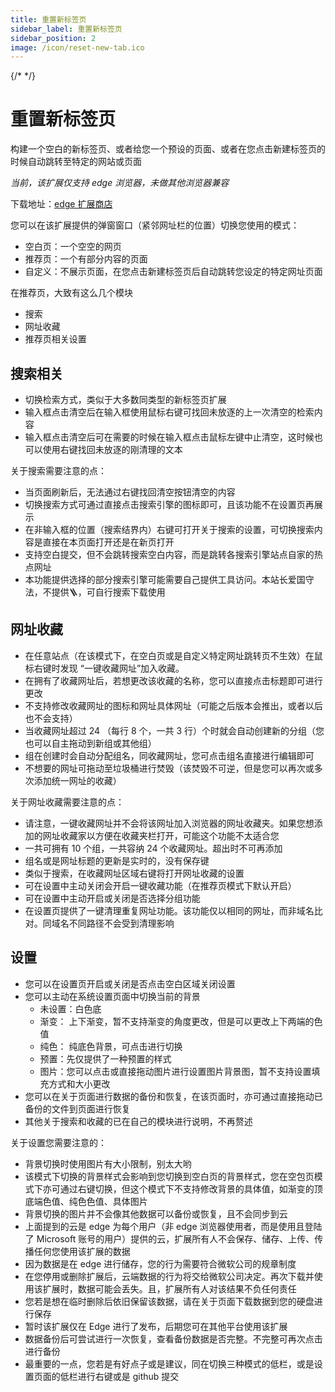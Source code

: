 ```yaml
---
title: 重置新标签页
sidebar_label: 重置新标签页
sidebar_position: 2
image: /icon/reset-new-tab.ico
---
```


<head>
  <title>重置新标签页</title>
  <link ref={'icon'} href="/icon/reset-new-tab.ico" />
</head>

{/* <Favicon text="/icon/reset-new-tab.ico" /> */}

# 重置新标签页

构建一个空白的新标签页、或者给您一个预设的页面、或者在您点击新建标签页的时候自动跳转至特定的网站或页面

_当前，该扩展仅支持 edge 浏览器，未做其他浏览器兼容_

下载地址：[edge 扩展商店](https://microsoftedge.microsoft.com/addons/detail/bfecjipachpbkclaobjigeacheimkfbh)

您可以在该扩展提供的弹窗窗口（紧邻网址栏的位置）切换您使用的模式：

- 空白页：一个空空的网页
- 推荐页：一个有部分内容的页面
- 自定义：不展示页面，在您点击新建标签页后自动跳转您设定的特定网址页面

在推荐页，大致有这么几个模块

- 搜索
- 网址收藏
- 推荐页相关设置

## 搜索相关

- 切换检索方式，类似于大多数同类型的新标签页扩展
- 输入框点击清空后在输入框使用鼠标右键可找回未放逐的上一次清空的检索内容
- 输入框点击清空后可在需要的时候在输入框点击鼠标左键中止清空，这时候也可以使用右键找回未放逐的刚清理的文本

关于搜索需要注意的点：

- 当页面刷新后，无法通过右键找回清空按钮清空的内容
- 切换搜索方式可通过直接点击搜索引擎的图标即可，且该功能不在设置页再展示
- 在非输入框的位置（搜索结界内）右键可打开关于搜索的设置，可切换搜索内容是直接在本页面打开还是在新页打开
- 支持空白提交，但不会跳转搜索空白内容，而是跳转各搜索引擎站点自家的热点网址
- 本功能提供选择的部分搜索引擎可能需要自己提供工具访问。本站长爱国守法，不提供🪜，可自行搜索下载使用

## 网址收藏

- 在任意站点（在该模式下，在空白页或是自定义特定网址跳转页不生效）在鼠标右键时发现 “一键收藏网址”加入收藏。
- 在拥有了收藏网址后，若想更改该收藏的名称，您可以直接点击标题即可进行更改
- 不支持修改收藏网址的图标和网址具体网址（可能之后版本会推出，或者以后也不会支持）
- 当收藏网址超过 24 （每行 8 个，一共 3 行）个时就会自动创建新的分组（您也可以自主拖动到新组或其他组）
- 组在创建时会自动分配组名，同收藏网址，您可点击组名直接进行编辑即可
- 不想要的网址可拖动至垃圾桶进行焚毁（该焚毁不可逆，但是您可以再次或多次添加统一网址的收藏）

关于网址收藏需要注意的点：

- 请注意，一键收藏网址并不会将该网址加入浏览器的网址收藏夹。如果您想添加的网址收藏家以方便在收藏夹栏打开，可能这个功能不太适合您
- 一共可拥有 10 个组，一共容纳 24 个收藏网址。超出时不可再添加
- 组名或是网址标题的更新是实时的，没有保存键
- 类似于搜索，在收藏网址区域右键将打开网址收藏的设置
- 可在设置中主动关闭会开启一键收藏功能（在推荐页模式下默认开启）
- 可在设置中主动开启或关闭是否选择分组功能
- 在设置页提供了一键清理重复网址功能。该功能仅以相同的网址，而非域名比对。同域名不同路径不会受到清理影响

## 设置

- 您可以在设置页开启或关闭是否点击空白区域关闭设置
- 您可以主动在系统设置页面中切换当前的背景
  - 未设置：白色底
  - 渐变： 上下渐变，暂不支持渐变的角度更改，但是可以更改上下两端的色值
  - 纯色： 纯底色背景，可点击进行切换
  - 预置：先仅提供了一种预置的样式
  - 图片：您可以点击或直接拖动图片进行设置图片背景图，暂不支持设置填充方式和大小更改
- 您可以在关于页面进行数据的备份和恢复，在该页面时，亦可通过直接拖动已备份的文件到页面进行恢复
- 其他关于搜索和收藏的已在自己的模块进行说明，不再赘述

关于设置您需要注意的：

- 背景切换时使用图片有大小限制，别太大哟
- 该模式下切换的背景样式会影响到您切换到空白页的背景样式，您在空包页模式下亦可通过右键切换，但这个模式下不支持修改背景的具体值，如渐变的顶底端色值、纯色色值、具体图片
- 背景切换的图片并不会像其他数据可以备份或恢复，且不会同步到云
- 上面提到的云是 edge 为每个用户（非 edge 浏览器使用者，而是使用且登陆了 Microsoft 账号的用户）提供的云，扩展所有人不会保存、储存、上传、传播任何您使用该扩展的数据
- 因为数据是在 edge 进行储存，您的行为需要符合微软公司的规章制度
- 在您停用或删除扩展后，云端数据的行为将交给微软公司决定。再次下载并使用该扩展时，数据可能会丢失。且，扩展所有人对该结果不负任何责任
- 您若是想在临时删除后依旧保留该数据，请在关于页面下载数据到您的硬盘进行保存
- 暂时该扩展仅在 Edge 进行了发布，后期您可在其他平台使用该扩展
- 数据备份后可尝试进行一次恢复，查看备份数据是否完整。不完整可再次点击进行备份
- 最重要的一点，您若是有好点子或是建议，同在切换三种模式的低栏，或是设置页面的低栏进行右键或是 github 提交
